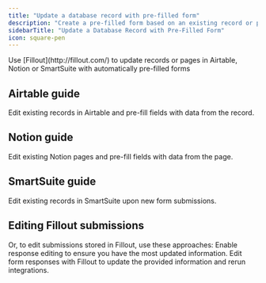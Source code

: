 ```yaml
---
title: "Update a database record with pre-filled form"
description: "Create a pre-filled form based on an existing record or page in Airtable, Notion or SmartSuite, and update it upon submission."
sidebarTitle: "Update a Database Record with Pre-Filled Form"
icon: square-pen
---
```


<Tip>
  Use [Fillout](http://fillout.com/) to update records or pages in Airtable, Notion or SmartSuite with automatically pre-filled forms
</Tip>

## Airtable guide

<CardGroup cols={2}>
  <Card title="Update existing Airtable records with a form" href="/help/airtable-update-form" icon="arrow-rotate-right" iconType="regular" color="#FFC738">
Edit existing records in Airtable and pre-fill fields with data from the record.
  </Card>
</CardGroup>

## Notion guide
<CardGroup cols={2}>
  <Card title="Update existing Notion pages with a form" href="/help/notion-update-form" icon="arrow-rotate-right" iconType="regular" color="#FFC738">
Edit existing Notion pages and pre-fill fields with data from the page.
  </Card>
</CardGroup>

## SmartSuite guide
<CardGroup cols={2}>
  <Card title="Update existing SmartSuite records with a form" href="/help/update-smartsuite" icon="arrow-rotate-right" iconType="regular" color="#FFC738">
Edit existing records in SmartSuite upon new form submissions.
  </Card>
</CardGroup>

## Editing Fillout submissions

Or, to edit submissions stored in Fillout, use these approaches:
<CardGroup cols={2}>
  <Card title="Let users edit their form submissions" href="/help/edit-form-submissions" icon="file-pen" iconType="regular" color="#FFC738">
Enable response editing to ensure you have the most updated information.
  </Card>
  <Card title="Edit form submissions" href="/help/edit-submissions" icon="pen-to-square" iconType="regular" color="#FFC738">
Edit form responses with Fillout to update the provided information and rerun integrations.
  </Card>
</CardGroup>
